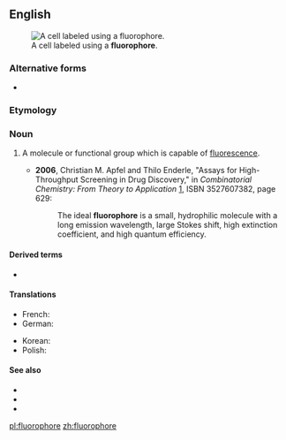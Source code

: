 ==English==
[[Image:FISH 13 21.jpg|thumb|A cell labeled using a '''fluorophore'''.]]

===Alternative forms===
* {{l|en|fluorophor}}

===Etymology===
{{confix|en|fluoro|phore}}

===Noun===
{{en-noun}}
{{wikipedia}}

# {{lb|en|biochemistry}} A molecule or functional group which is capable of [[fluorescence]].
#* '''2006''', Christian M. Apfel and Thilo Enderle, "Assays for High-Throughput Screening in Drug Discovery," in ''Combinatorial Chemistry: From Theory to Application'' [http://books.google.com/books?id=LJHUbaMr1usC], ISBN 3527607382, page 629:
#*: The ideal '''fluorophore''' is a small, hydrophilic molecule with a long emission wavelength, large Stokes shift, high extinction coefficient, and high quantum efficiency.

====Derived terms====
* {{l|en|fluorophoric}}

====Translations====
{{trans-top|molecule capable of fluorescence}}
* French: {{t|fr|fluorophore|m}}
* German: {{t|de|Fluorophor|m}}
{{trans-mid}}
* Korean: {{t|ko|형광물질|tr=hyeonggwangmuljil}}
* Polish: {{t|pl|fluorofor}}
{{trans-bottom}}

====See also====
* {{l|en|chromophore}}
* {{l|en|FISH}}
* {{l|en|fluorochrome}}

[[pl:fluorophore]]
[[zh:fluorophore]]